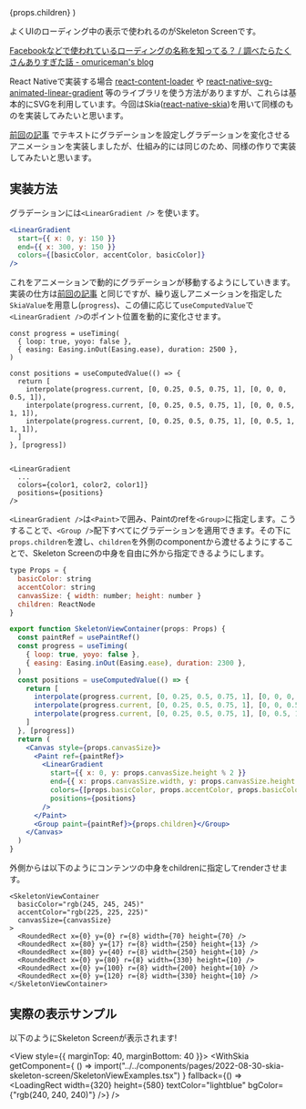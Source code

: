 


  <PostLayout headlines={headlines} meta={meta}>
    {props.children}
  </PostLayout>
)

よくUIのローディング中の表示で使われるのがSkeleton Screenです。

[Facebookなどで使われているローディングの名称を知ってる？ / 調べたらたくさんありすぎた話 - omuriceman's blog](https://omuriceman.hatenablog.com/entry/skeleton-screen)


React Nativeで実装する場合 [react-content-loader](https://github.com/danilowoz/react-content-loader) や [react-native-svg-animated-linear-gradient](https://github.com/FullstackStation/react-native-svg-animated-linear-gradient) 等のライブラリを使う方法がありますが、これらは基本的にSVGを利用しています。今回はSkia([react-native-skia](https://shopify.github.io/react-native-skia/))を用いて同様のものを実装してみたいと思います。


[前回の記事](/posts/2022-08-28-text-gradient) でテキストにグラデーションを設定しグラデーションを変化させるアニメーションを実装しましたが、仕組み的には同じのため、同様の作りで実装してみたいと思います。

## 実装方法

グラデーションには`<LinearGradient />` を使います。
```jsx
<LinearGradient
  start={{ x: 0, y: 150 }}
  end={{ x: 300, y: 150 }}
  colors={[basicColor, accentColor, basicColor]}
/>
```

これをアニメーションで動的にグラデーションが移動するようにしていきます。実装の仕方は[前回の記事](/posts/2022-08-28-text-gradient#%E3%82%A2%E3%83%8B%E3%83%A1%E3%83%BC%E3%82%B7%E3%83%A7%E3%83%B3%E5%8A%B9%E6%9E%9C%E3%82%92%E3%81%A4%E3%81%91%E3%82%8B) と同じですが、繰り返しアニメーションを指定した`SkiaValue`を用意し(`progress`)、この値に応じて`useComputedValue`で`<LinearGradient />`のポイント位置を動的に変化させます。


```tsx
const progress = useTiming(
  { loop: true, yoyo: false },
  { easing: Easing.inOut(Easing.ease), duration: 2500 },
)

const positions = useComputedValue(() => {
  return [
    interpolate(progress.current, [0, 0.25, 0.5, 0.75, 1], [0, 0, 0, 0.5, 1]),
    interpolate(progress.current, [0, 0.25, 0.5, 0.75, 1], [0, 0, 0.5, 1, 1]),
    interpolate(progress.current, [0, 0.25, 0.5, 0.75, 1], [0, 0.5, 1, 1, 1]),
  ]
}, [progress])


<LinearGradient
  ...
  colors={color1, color2, color1]}
  positions={positions}
/>
```

`<LinearGradient />`は`<Paint>`で囲み、Paintのrefを`<Group>`に指定します。こうすることで、`<Group />`配下すべてにグラデーションを適用できます。その下に`props.children`を渡し、`children`を外側のcomponentから渡せるようにすることで、Skeleton Screenの中身を自由に外から指定できるようにします。


```jsx
type Props = {
  basicColor: string
  accentColor: string
  canvasSize: { width: number; height: number }
  children: ReactNode
}

export function SkeletonViewContainer(props: Props) {
  const paintRef = usePaintRef()
  const progress = useTiming(
    { loop: true, yoyo: false },
    { easing: Easing.inOut(Easing.ease), duration: 2300 },
  )
  const positions = useComputedValue(() => {
    return [
      interpolate(progress.current, [0, 0.25, 0.5, 0.75, 1], [0, 0, 0, 0.5, 1]),
      interpolate(progress.current, [0, 0.25, 0.5, 0.75, 1], [0, 0, 0.5, 1, 1]),
      interpolate(progress.current, [0, 0.25, 0.5, 0.75, 1], [0, 0.5, 1, 1, 1]),
    ]
  }, [progress])
  return (
    <Canvas style={props.canvasSize}>
      <Paint ref={paintRef}>
        <LinearGradient
          start={{ x: 0, y: props.canvasSize.height % 2 }}
          end={{ x: props.canvasSize.width, y: props.canvasSize.height % 2 }}
          colors={[props.basicColor, props.accentColor, props.basicColor]}
          positions={positions}
        />
      </Paint>
      <Group paint={paintRef}>{props.children}</Group>
    </Canvas>
  )
}
```

外側からは以下のようにコンテンツの中身をchildrenに指定してrenderさせます。

```tsx
<SkeletonViewContainer
  basicColor="rgb(245, 245, 245)"
  accentColor="rgb(225, 225, 225)"
  canvasSize={canvasSize}
>
  <RoundedRect x={0} y={0} r={8} width={70} height={70} />
  <RoundedRect x={80} y={17} r={8} width={250} height={13} />
  <RoundedRect x={80} y={40} r={8} width={250} height={10} />
  <RoundedRect x={0} y={80} r={8} width={330} height={10} />
  <RoundedRect x={0} y={100} r={8} width={200} height={10} />
  <RoundedRect x={0} y={120} r={8} width={330} height={10} />
</SkeletonViewContainer>
```


## 実際の表示サンプル

以下のようにSkeleton Screenが表示されます!

<View style={{ marginTop: 40, marginBottom: 40 }}>
  <WithSkia
    getComponent={
      () => import("../../components/pages/2022-08-30-skia-skeleton-screen/SkeletonViewExamples.tsx")
    }
    fallback={() => <LoadingRect width={320} height={580} textColor="lightblue" bgColor={"rgb(240, 240, 240)"} />}
  />
</View>

